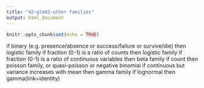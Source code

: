 ```yaml
---
title: "42-glm02-other families"
output: html_document
---
```


```r
knitr::opts_chunk$set(echo = TRUE)
```

if binary (e.g. presence/absence or success/failure or survive/die) then logistic family
if fraction (0-1) is a ratio of counts then logistic family
if fraction (0-1) is a ratio of continuous variables then beta family
if count then poisson family, or quasi-poisson or negative binomial
if continuous but variance increases with mean then gamma family
if lognormal then gamma(link=identity)
